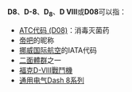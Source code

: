 {{DisambigNav|D|8}}

'''D8'''、'''D-8'''、'''D<sub>8</sub>'''、'''D VIII'''或'''D08'''可以指：

* [[ATC代码_(D08)|ATC代码 (D08)]]：消毒灭菌药
* [[帝吧|帝吧]]的昵称
* [[挪威国际航空|挪威国际航空]]的IATA代码
* [[二面體群|二面體群]]之一
* [[福克D-VIII戰鬥機|福克D-VIII戰鬥機]]
* [[通用电气Dash_8系列|通用电气Dash 8系列]]

{{消歧义}}